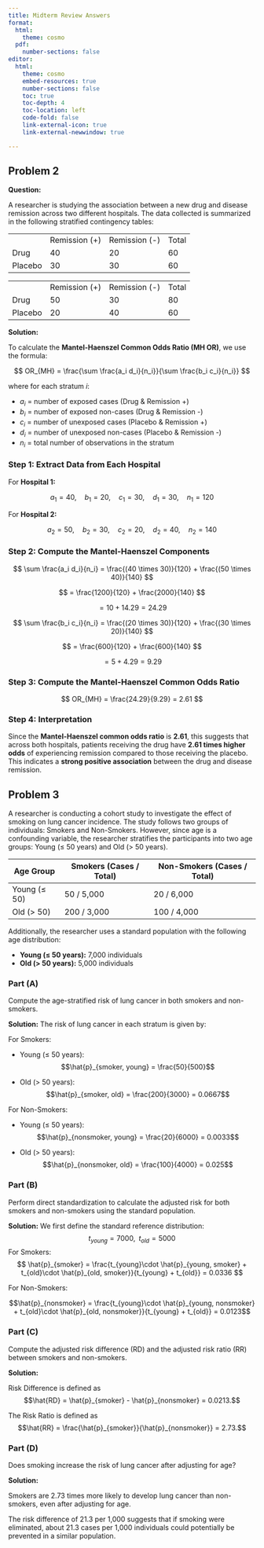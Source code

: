 ```yaml
---
title: Midterm Review Answers
format:
  html:
    theme: cosmo
  pdf:
    number-sections: false
editor: 
  html:
    theme: cosmo
    embed-resources: true
    number-sections: false
    toc: true
    toc-depth: 4
    toc-location: left
    code-fold: false
    link-external-icon: true
    link-external-newwindow: true

---
```



## Problem 2

**Question:**

A researcher is studying the association between a new drug and disease remission across two different hospitals. The data collected is summarized in the following stratified contingency tables:

|         |               |               |       |
|---------|---------------|---------------|-------|
|         | Remission (+) | Remission (-) | Total |
| Drug    | 40            | 20            | 60    |
| Placebo | 30            | 30            | 60    |

|         |               |               |       |
|---------|---------------|---------------|-------|
|         | Remission (+) | Remission (-) | Total |
| Drug    | 50            | 30            | 80    |
| Placebo | 20            | 40            | 60    |


**Solution:**

To calculate the **Mantel-Haenszel Common Odds Ratio (MH OR)**, we use the formula:

$$
OR_{MH} = \frac{\sum \frac{a_i d_i}{n_i}}{\sum \frac{b_i c_i}{n_i}}
$$

where for each stratum $i$:

- $a_i$ = number of exposed cases (Drug & Remission +)
- $b_i$ = number of exposed non-cases (Drug & Remission -)
- $c_i$ = number of unexposed cases (Placebo & Remission +)
- $d_i$ = number of unexposed non-cases (Placebo & Remission -)
- $n_i$ = total number of observations in the stratum

### Step 1: Extract Data from Each Hospital

For **Hospital 1:**

$$
a_1 = 40, \quad b_1 = 20, \quad c_1 = 30, \quad d_1 = 30, \quad n_1 = 120
$$

For **Hospital 2:**

$$
a_2 = 50, \quad b_2 = 30, \quad c_2 = 20, \quad d_2 = 40, \quad n_2 = 140
$$

### Step 2: Compute the Mantel-Haenszel Components

$$
\sum \frac{a_i d_i}{n_i} = \frac{(40 \times 30)}{120} + \frac{(50 \times 40)}{140}
$$

$$
= \frac{1200}{120} + \frac{2000}{140}
$$

$$
= 10 + 14.29 = 24.29
$$

$$
\sum \frac{b_i c_i}{n_i} = \frac{(20 \times 30)}{120} + \frac{(30 \times 20)}{140}
$$

$$
= \frac{600}{120} + \frac{600}{140}
$$

$$
= 5 + 4.29 = 9.29
$$

### Step 3: Compute the Mantel-Haenszel Common Odds Ratio

$$
OR_{MH} = \frac{24.29}{9.29} = 2.61
$$

### Step 4: Interpretation

Since the **Mantel-Haenszel common odds ratio** is **2.61**, this suggests that across both hospitals, patients receiving the drug have **2.61 times higher odds** of experiencing remission compared to those receiving the placebo. This indicates a **strong positive association** between the drug and disease remission.

## Problem 3

A researcher is conducting a cohort study to investigate the effect of smoking on lung cancer incidence. The study follows two groups of individuals: Smokers and Non-Smokers. However, since age is a confounding variable, the researcher stratifies the participants into two age groups: Young (≤ 50 years) and Old (\> 50 years).

| Age Group    | Smokers (Cases / Total) | Non-Smokers (Cases / Total) |
|--------------|-------------------------|-----------------------------|
| Young (≤ 50) | 50 / 5,000              | 20 / 6,000                  |
| Old (\> 50)  | 200 / 3,000             | 100 / 4,000                 |

Additionally, the researcher uses a standard population with the following age distribution:

-   **Young (≤ 50 years):** 7,000 individuals
-   **Old (\> 50 years):** 5,000 individuals

### Part (A) 

Compute the age-stratified risk of lung cancer in both smokers and non-smokers.

**Solution:** The risk of lung cancer in each stratum is given by:

For Smokers:

-   Young (≤ 50 years): $$\hat{p}_{smoker, young} = \frac{50}{500}$$

-   Old (\> 50 years): $$\hat{p}_{smoker, old} = \frac{200}{3000} = 0.0667$$ 

For Non-Smokers:

- Young (≤ 50 years): 
$$\hat{p}_{nonsmoker, young} = \frac{20}{6000} = 0.0033$$ 

- Old (\> 50 years): 
$$\hat{p}_{nonsmoker, old} = \frac{100}{4000} = 0.025$$ 

### Part (B)

Perform direct standardization to calculate the adjusted risk for both smokers and non-smokers using the standard population.

**Solution:**  We first define the standard reference distribution:
$$t_{young} = 7000, \;\; t_{old} = 5000$$
For Smokers:
$$ \hat{p}_{smoker} = \frac{t_{young}\cdot \hat{p}_{young, smoker} + t_{old}\cdot \hat{p}_{old, smoker}}{t_{young} + t_{old}} = 0.0336 $$


For Non-Smokers:

$$\hat{p}_{nonsmoker} = \frac{t_{young}\cdot \hat{p}_{young, nonsmoker} + t_{old}\cdot \hat{p}_{old, nonsmoker}}{t_{young} + t_{old}} = 0.0123$$

### Part (C)

Compute the adjusted risk difference (RD) and the adjusted risk ratio (RR) between smokers and non-smokers.

**Solution:** 

Risk Difference is defined as $$\hat{RD} = \hat{p}_{smoker} - \hat{p}_{nonsmoker} = 0.0213.$$

The Risk Ratio is defined as $$\hat{RR} = \frac{\hat{p}_{smoker}}{\hat{p}_{nonsmoker}} = 2.73.$$


### Part (D)

Does smoking increase the risk of lung cancer after adjusting for age?

**Solution:** 

Smokers are 2.73 times more likely to develop lung cancer than non-smokers, even after adjusting for age.

The risk difference of 21.3 per 1,000 suggests that if smoking were eliminated, about 21.3 cases per 1,000 individuals could potentially be prevented in a similar population.

